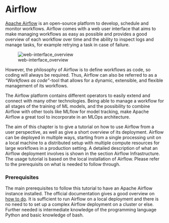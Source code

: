 # Airflow

[Apache Airflow](https://github.com/apache/airflow) is an open-source platform to develop, schedule and monitor workflows. Airflow comes with a web user interface that aims to make managing workflows as easy as possible and provides a good overview of each workflow over time and the ability to inspect logs and manage tasks, for example retrying a task in case of failure.

![web-interface_overview](./images/05-Airflow/web-interface_overview.png)

However, the philosophy of Airflow is to define workflows as code, so coding will always be required. Thus, Airflow can also be referred to as a *“Workflows as code”*-tool that allows for a dynamic, extensible, and flexible management of its workflows.

The Airflow platform contains different operators to easily extend and connect with many other technologies. Being able to manage a workflow for all stages of the training of ML models, and the possibility to combine Airflow with other tools like MLflow for model tracking, make Apache Airflow a great tool to incorporate in an MLOps architecture.

The aim of this chapter is to give a tutorial on how to use Airflow from a user perspective, as well as give a short overview of its deployment. Airflow can be deployed in multiple ways, starting from a single processing unit on a local machine to a distributed setup with multiple compute resources for large workflows in a production setting. A detailed description of what an Airflow deployment involves is shown in the section Airflow Infrastructure. 
The usage tutorial is based on the local installation of Airflow. Please refer to the prerequisits on what is needed to follow through.

### Prerequisites {.unlisted .unnumbered}

The main prerequisites to follow this tutorial to have an Apache Airflow instance installed. The official documentation gives a good overview on [how to do](https://airflow.apache.org/docs/apache-airflow/stable/start.html). It is sufficient to run Airflow on a local deployment and there is no need to to set up a complex Airflow deployment on a cluster or else. Further needed is intermediate knowledge of the programming language Python and basic knowledge of bash.

